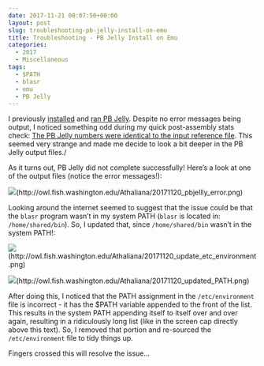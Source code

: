 ```yaml
---
date: 2017-11-21 00:07:50+00:00
layout: post
slug: troubleshooting-pb-jelly-install-on-emu
title: Troubleshooting - PB Jelly Install on Emu
categories:
  - 2017
  - Miscellaneous
tags:
  - $PATH
  - blasr
  - emu
  - PB Jelly
---
```


I previously [installed](https://robertslab.github.io/sams-notebook/posts/2017/2017-10-30-software-installation-pb-jelly-suite-and-blasr-on-emu.html) and [ran PB Jelly](https://robertslab.github.io/sams-notebook/2017/11/14/genome-assembly-olympia-oyster-illumina-pacbio-using-pb-jelly-wbgi-scaffold-assembly.html). Despite no error messages being output, I noticed something odd during my quick post-assembly stats check: [The PB Jelly numbers were identical to the input reference file](https://robertslab.github.io/sams-notebook/2017/11/14/assembly-comparison-oly-assemblies-using-quast/). This seemed very strange and made me decide to look a bit deeper in the PB Jelly output files./

As it turns out, PB Jelly did not complete successfully! Here's a look at one of the output files (notice the error messages!):

![](https://owl.fish.washington.edu/Athaliana/20171120_pbjellly_error.png)(http://owl.fish.washington.edu/Athaliana/20171120_pbjellly_error.png)

Looking around the internet seemed to suggest that the issue could be that the `blasr` program wasn't in my system PATH (`blasr` is located in: `/home/shared/bin`). So, I updated that, since `/home/shared/bin` wasn't in the system PATH!:

![](https://owl.fish.washington.edu/Athaliana/20171120_update_etc_environment.png)(http://owl.fish.washington.edu/Athaliana/20171120_update_etc_environment.png)

![](https://owl.fish.washington.edu/Athaliana/20171120_updated_PATH.png)(http://owl.fish.washington.edu/Athaliana/20171120_updated_PATH.png)

After doing this, I noticed that the PATH assignment in the `/etc/environment` file is incorrect - it has the $PATH variable appended to the front of the list. This results in the system PATH appending itself to itself over and over again, resulting in a ridiculously long list (like in the screen cap directly above this text). So, I removed that portion and re-sourced the `/etc/environment` file to tidy things up.

Fingers crossed this will resolve the issue...
